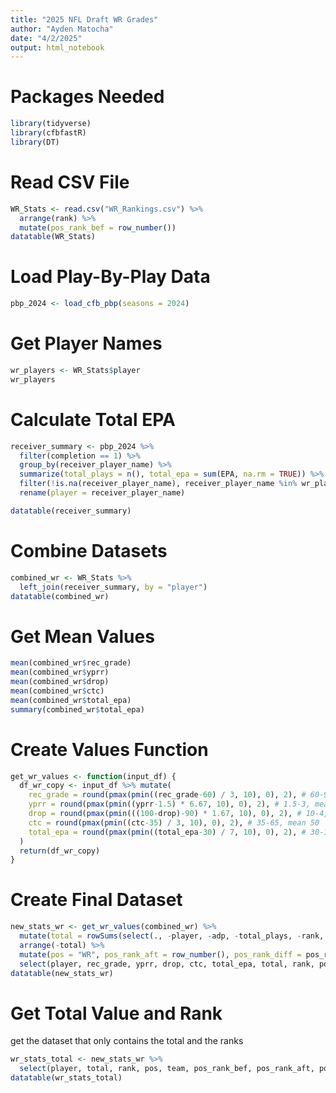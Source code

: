 ```yaml
---
title: "2025 NFL Draft WR Grades"
author: "Ayden Matocha"
date: "4/2/2025"
output: html_notebook
---
```


# Packages Needed
```r
library(tidyverse)
library(cfbfastR)
library(DT)
```

# Read CSV File
```r
WR_Stats <- read.csv("WR_Rankings.csv") %>%
  arrange(rank) %>%
  mutate(pos_rank_bef = row_number())
datatable(WR_Stats)
```

# Load Play-By-Play Data
```r
pbp_2024 <- load_cfb_pbp(seasons = 2024)
```

# Get Player Names
```r
wr_players <- WR_Stats$player
wr_players
```


# Calculate Total EPA
```r
receiver_summary <- pbp_2024 %>%
  filter(completion == 1) %>%
  group_by(receiver_player_name) %>%
  summarize(total_plays = n(), total_epa = sum(EPA, na.rm = TRUE)) %>%
  filter(!is.na(receiver_player_name), receiver_player_name %in% wr_players) %>%
  rename(player = receiver_player_name)

datatable(receiver_summary)
```




# Combine Datasets
```r
combined_wr <- WR_Stats %>%
  left_join(receiver_summary, by = "player")
datatable(combined_wr)
```


# Get Mean Values
```r
mean(combined_wr$rec_grade)
mean(combined_wr$yprr)
mean(combined_wr$drop)
mean(combined_wr$ctc)
mean(combined_wr$total_epa)
summary(combined_wr$total_epa)
```

# Create Values Function
```r
get_wr_values <- function(input_df) {
  df_wr_copy <- input_df %>% mutate(
    rec_grade = round(pmax(pmin((rec_grade-60) / 3, 10), 0), 2), # 60-90, mean 75
    yprr = round(pmax(pmin((yprr-1.5) * 6.67, 10), 0), 2), # 1.5-3, mean 2.25
    drop = round(pmax(pmin(((100-drop)-90) * 1.67, 10), 0), 2), # 10-4, mean 7
    ctc = round(pmax(pmin((ctc-35) / 3, 10), 0), 2), # 35-65, mean 50
    total_epa = round(pmax(pmin((total_epa-30) / 7, 10), 0), 2), # 30-100, mean 65
  )
  return(df_wr_copy)
}
```

# Create Final Dataset
```r
new_stats_wr <- get_wr_values(combined_wr) %>% 
  mutate(total = rowSums(select(., -player, -adp, -total_plays, -rank, -pos_rank_bef, -team))) %>% 
  arrange(-total) %>% 
  mutate(pos = "WR", pos_rank_aft = row_number(), pos_rank_diff = pos_rank_bef-pos_rank_aft) %>%
  select(player, rec_grade, yprr, drop, ctc, total_epa, total, rank, pos, team, pos_rank_bef, pos_rank_aft, pos_rank_diff)
datatable(new_stats_wr)
```

# Get Total Value and Rank
get the dataset that only contains the total and the ranks
```r
wr_stats_total <- new_stats_wr %>%
  select(player, total, rank, pos, team, pos_rank_bef, pos_rank_aft, pos_rank_diff)
datatable(wr_stats_total)
```